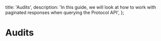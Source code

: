   title: 'Audits',
  description:
    'In this guide, we will look at how to work with paginated responses when querying the Protocol API',
};

# Audits
